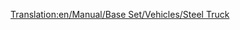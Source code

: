 [[Translation:en/Manual/Base Set/Vehicles/Steel Truck]]
{{it/Vagoni|Picture=[[File:en/Steeltruck.png]]
|Name=Carro per acciaio
|NormalCost=€ 2.296
|NormalWeight=18 / 38 t
|NormalCapacity=20 tonnellate di acciaio
|MonoCost="
|MonoWeight=18 / 43 t
|MonoCapacity=25 tonnellate di acciaio
|MagCost="
|MagWeight=18 / 45 t
|MagCapacity=27 tonnellate di acciaio
|Description=Il carro per il trasporto dell'[[it/Acciaio|acciaio]] è specializzato per questo tipo di carico prodotto dalle [[it/Acciaierie|acciaierie]]. Disponibile solo per il clima [[en/Climat#Temperato|temperato]].
}}